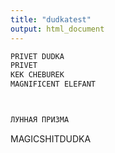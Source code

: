 ```yaml
---
title: "dudkatest"
output: html_document
---
```



```r
PRIVET DUDKA
PRIVET
KEK CHEBUREK
MAGNIFICENT ELEFANT



ЛУННАЯ ПРИЗМА 
```

MAGICSHITDUDKA
